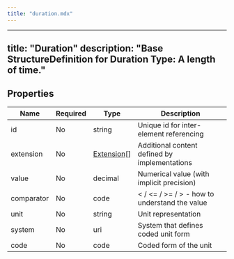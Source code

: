 ```yaml
---
title: "duration.mdx"
---
```


---
title: "Duration"
description: "Base StructureDefinition for Duration Type: A length of time."
---

## Properties

| Name       | Required | Type                                                  | Description                                               |
| ---------- | -------- | ----------------------------------------------------- | --------------------------------------------------------- |
| id         | No       | string                                                | Unique id for inter-element referencing                   |
| extension  | No       | [Extension](/medical-api/fhir/data-types/extension)[] | Additional content defined by implementations             |
| value      | No       | decimal                                               | Numerical value (with implicit precision)                 |
| comparator | No       | code                                                  | &lt; / &lt;= / &gt;= / &gt; - how to understand the value |
| unit       | No       | string                                                | Unit representation                                       |
| system     | No       | uri                                                   | System that defines coded unit form                       |
| code       | No       | code                                                  | Coded form of the unit                                    |
